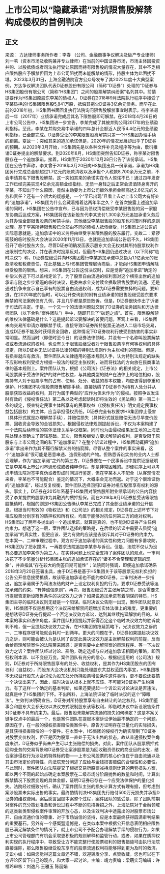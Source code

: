 # 上市公司以“隐藏承诺”对抗限售股解禁构成侵权的首例判决
## 正文
来源： 方达律师事务所作者：李春 （公司、金融商事争议解决及破产专业律师）刘一苇（资本市场及收购兼并专业律师）在当前的中国证券市场，市场主体因投资并购、以股抵债或者司法执行受让原因而持有限售股的情况大量存在，其中不乏相应限售股应予解禁但因为上市公司阻扰而未能解禁的情形，持股主体为此困扰不堪。2023年3月31日，上海金融法院官方公众号发布了其2022年度十大典型案例，方达争议解决团队代表D证券股份有限公司（简称“D证券”）处理的“D证券与HS集团股份有限公司（简称“HS集团”）之间的股票解禁纠纷案”名列其中。前情提要作为HS集团原股东李某的债权人，D证券在2018年9月法院执行程序中接受了李某质押的HS集团限售股5,841万股，抵偿其拖欠D证券3亿余元债务。而早在此前的2018年初，HS集团书面回复执行法院询问限售股解禁事宜时表示，待李某最后一年（2017年）业绩承诺完成后其名下限售股即可解禁。在2018年4月26日的上市公司公告中，HS集团进一步宣告，李某完成了其被并购公司2017年的业绩盈利指标。至此，李某在并购交易中承诺的四年总计金额近人民币4.4亿元的业绩盈利指标，已全部完成。D证券受让的李某限售股离解禁只差一个HS集团办理手续的距离。变故一：突如其来的追加承诺但是，2020年的情况发展却出乎了D证券的预期。从2020年3月开始，HS集团先是以各种文件补充及程序等为由，敷衍推诿D证券提出的解禁要求。到2020年8月，HS集团突然告知D证券，称李某对限售股存在一个追加承诺。接着，HS集团于2020年10月28日公告了该份承诺。HS集团在公告中声称，李某曾于2018年3月20日向HS集团出具一份承诺，承诺为HS集团另行完成总金额超过1.7亿元的账款清收以及承担个人税款8,700余万元之前，不会申请其名下限售股解禁。这一突如其来的承诺实在令人惊诧不已！通过四年发奋工作已经完美实现4亿余元高额业绩指标、无债一身轻之后正常会潇洒转身离开的李某，不知出于什么原因，竟然主动要为上市公司额外承担金额高达2.6亿元的义务和责任？还有一个很大的疑惑是，一个“早已出现”且看上去对上市公司大有好处的“追加承诺”，HS集团为什么会藏着捂着达两年半之久？ 在首次披露上述追加承诺的同时，HS集团在公告中宣布，已与因为债权清偿继受李某限售股的另一家股东协商后达成方案，HS集团将在该新股东代李某支付1,300余万元追加承诺义务后为其办理全部限售股票的解禁手续，其他继受李某限售股的股东也将按同样的原则处理。基于李某所持限售股已全部由不同的债权人抵债继受，HS集团上述公告的实际意思就是，追加承诺中的义务将由继受李某限售股的股东履行。变故二：紧锣密鼓的临时股东大会决议2020年11月13日，也就是追加承诺公告后不久，HS集团召开了临时股东大会。尽管D证券明确发函表示股东大会无权对其所持股票权利作出限制性的决议，并在表决时投票反对，但最终HS集团仍通过决议（以下简称“临时决议”）称，D证券应继受并向HS集团履行李某追加承诺中总额为1.1亿余元的账款清收和税费责任，在此基础上与HS集团管理层协商后，才能向HS集团申请解除继受股票的限售。想来，HS集团在公告这份决议时，应是觉得“追加承诺”确定的补偿义务这下可以盖棺定论了。为了股票自由流通的权利面对这个横空出世的追加承诺与随之步步紧逼的临时决议，是委曲求全支付赎金换取限售股票的流通、还是通过抗争来宣示自己享有的股票自由流通权利，成为D证券需要抉择的问题。要知道，在2020年底的当时，可以公开查询到的附有业绩承诺的限售股继受股东要求解禁的司法案例仅有几例，并且几乎都是原告败诉。但是，D证券很快作出了诉诸于司法的决定。于是，一个又一个的法律问题就交到了D证券的法务团队和方达律师团队（以下合称“案件团队”）手中，随即开启了“破题之旅”。首先，限售股解禁的维权法律基础是什么？这是提起诉讼要解决的首要问题。客观上来看，HS集团未向交易所申请办理解禁手续，直接导致D证券所持股票无法进入二级市场交易，造成D证券不能及时获得资金回收，这种情况下D证券权利行使受到妨害的事实非常明显。然而当时（即便时至今日）的证券法律领域，并没有一个名称叫股票解禁权或者流通权的权利，也没有关于限售股继受者对于限售股票享有何等权利的具体规定，所以D证券无法以证券法律领域的特别法规则作为主张权利的基础。但是，有损害就应有救济。案件团队从法律适用的基本规则入手，认为特别法规定的缺失不应影响权利受损方根据一般法的规定主张权利，进而将找法的方向放在民商事法律的基本规则上。案件团队认为，根据《公司法》《证券法》的相关规定，上市公司股票属于受法律保护的财产性权益，与其他类型的财产在法律上的地位相似，股票持有人对于股票享有的占有、使用、处分、收益的基本权能，均应该得到尊重和保护。HS集团不办理股票限售解除手续，直接妨碍了D证券作为持有人处分并从股票获取收益的权利，其行为属于典型的“应作为但未作为”的侵权。按照争议发生时有效的《侵权责任法》第二条以及考虑起诉时即将生效的《民法典》第一百二十条的规定，侵害特定民事主体所享有的民事权益（《侵权责任法》明文规定民事权益包括股权）的主体，应当承担侵权责任。D证券完全有权要求HS集团停止侵害（具体形式就是办理解禁手续），并赔偿损失（具体形式就是赔偿无法尽早变价股票、回收资金导致的金钱损失）。根据侵权法律规则提起诉讼，不仅为本案构建了一个法院后续审理的实体法律关系争议框架，同时也为由侵权结果发生地的上海法院处理本案确立了管辖基础。其次，限售股继受方要求解禁的权利，是否受限于原股东与上市公司之间的私下“追加承诺”？在整个诉讼过程中，HS集团动辄把“追加承诺”拿出来作为其不履行解禁义务的挡箭牌。尽管从整个案件的事实来看，这个“追加承诺”很可能是恶意串通、造假形成的产物。但熟悉诉讼实务的业内人士都会理解，作为“追加承诺”之外的第三方，D证券要在一个民事诉讼中提供证据证明它是李某与上市公司串通形成或者纯粹作假，却是非常困难的。即便程序上可以考虑申请法院对签字真伪或者形成时间进行鉴定，但在李某本人不配合（从客观情况来看，李某也不可能配合）鉴定的情况下，大概率会无功而返。对于这个很难证伪的“追加承诺”，经过反复权衡，案件团队选择回归D证券对相应股票享有权利的源头。事实上，D证券在2015年系基于HS集团对限售股所附业绩承诺的公告内容接受了李某提供的股票作为其融资的质押担保。而在2018年9月D证券接受该等限售股抵债时，根据的则是HS集团公告确认李某已完成了其全部业绩承诺的公开信息。根据当时有效的《物权法》和《公司法》的相关规定，D证券在上述环节下对相应股票分别享有的质押权和所有权，均属于能够对抗任何第三方的绝对权利。HS集团过了两年多抛出的一个追加承诺，就算是真的，也不能对D证券产生任何拘束力。想透了这一层，案件团队选择的策略是，在后续的诉讼中需要去质疑“追加承诺”的真实性，但更应该、更为有效的应该是去驳斥其对于D证券的约束力。在本案一、二审审理过程中，双方对于追加承诺的真实性和效力问题有多番攻防，HS集团为了把水搅浑，一再要求法院追加李某参与诉讼。但是，法院不仅认为没有必要追加李某作为第三人，在实体问题上也完全支持了案件团队的观点。一审判决花了不少笔墨分析HS集团主张的追加承诺存在的“诸多不合常理和逻辑的现象”，并直指其“存在较大的倒签日期可能性”；法院同时强调，即便追加承诺确系2018年3月20日签署出具，由于D证券是基于HS集团关于该等股票无权利负担的公告公开信息接受抵债，故该等追加承诺也不能约束D证券。二审判决进一步指出，追加承诺属于为司法冻结的财产上设定权利负担的行为，要求D证券受该等追加承诺的约束，“有悖诚信原则”。再次，限售股继受方主张解禁之前，是否需要先行提起否定新设限售条件的决议效力之诉？如果说追加承诺有着阴谋的特质，HS集团主导的临时决议则无疑是一个阳谋。临时决议公告刚一出现，案件团队就意识到，HS集团不仅是想用这个决议来给解禁问题增加实体法律上的难度，更重要的是想诱导D证券先行提起一个否定决议效力诉讼，达到其继续拖延解禁的目的。从本案的事实和法律角度，案件团队相信提起并获得否定这个临时决议效力的胜诉裁判不难，但一旦提起决议效力之诉，在HS集团的拖延策略下，光决议效力之诉的一、二审程序很可能就会耗时一到两年。更大的问题在于，D证券如果提起决议效力之诉，则可能会被认为是认同了否定此类决议效力是主张解禁权利的前提，反而会给审理解禁案件的法院带来困惑：是否需要中止解禁案的审理程序、等一下决议效力之诉？案件团队经过讨论、斟酌，确定选择与应对追加承诺相同的策略，即回归权利本源、以不变应万变。案件团队有充分的信心，根据应适用的《公司法》规则，D证券对于所持限售股享有的处分、收益权利，是其作为HS集团股东的固有权利（自益权），而股东大会决议机制只能处理股东共益权范围内事宜，HS集团根本无权召开股东大会讨论为股东处分所持股票增设条件这件事情，更不要说还要搞一个决议出来了。因此，临时决议从根本上就不应该、不可能对D证券产生约束力。有了这样一个确定的基本判断，如果还要提起一个诉讼去讨论决议是否违法，就真是中了HS集团的下怀。不出所料，上海法院识破了临时决议的这个“障眼法”。生效判决明确宣告，D证券对所持股票享有自由转让的法定权利，HS集团董事会和股东大会都无权以决议方式限制股东该等权利，即临时决议中新设限售条件对D证券不具有约束力。最后，限售股未能解禁流通的损失如何确定？这是本案关键争议点中的最后一个，也是案件团队在提起本案诉讼伊始最不确定的一个问题。原因在于，在一般的侵权损害赔偿类案件中，原告方证明存在已量化的实际损失，是其获得损害赔偿的一个要件。在本案中，HS集团的侵权行为确实限制了D证券对股票变价权利，但正是因为股票一直处于无法出售的状态，故从普通侵权案件角度来讲，D证券似乎尚未产生可以主张赔偿的损失。对此，案件团队从股票质押式回购业务的交易背景和D证券受让案涉股票是为回收融资债权的商业目的出发，结合案涉侵权行为涉及的特殊标的物——上市公司股票的核心价值在于自由流通以及其由市场定价的特性，向法院充分阐述了应给与金钱损害赔偿的合理性和必要性。与此同时，案件团队向法院提交了根据交易所股票减持规则计算的两套损失方案，即以两个不同的起始点确定本案股票在二级市场分阶段抛售的数量和时间，计算出解禁情况下股票变现的具体金额，证明D证券已存在一个应受法律保护的量化损失。法院经过细致分析，确认了案件团队主张的损失计算方式有理有据，但考虑到案涉股票未实际出售的事实，最终酌情判决HS集团先行赔付500万元损失并承担D证券的维权费用。案后感言回顾本案整个过程，案件团队的感受是，除了团队前期对案件的充分策划准备和诉讼过程中不断的见招拆招之外，上海法院对于金融领域的这类新类型侵权案件审理的开放心态，以及生效判决中透露出的对股票市场公开、自由流通价值的尊重、对于市场诚信的坚持，应是本案最终获得圆满审判结果的重要基石。另外有一个感慨暨遗憾是，在类似本案中根据公开信息表明相应限售股已满足解禁条件的情况下，就上市公司不予配合办理解禁手续的侵权行为，如果上市公司管理部门有机会采取更积极的规则解释和监管行动，或者，如果在质押权利实现的执行程序中，导致受让方不能完整行使股票权利的限售措施可由执行法院直接涤除，那么限售股继受股东享有的股票流通权利将能够得到更为及时的救济。无讼小编：如果您觉得这篇文章还不错，欢迎转发分享、点赞收藏，您也可以在下方评论区留下自己的观点，和大家一起讨论。主编：靖力责编：梁萌实习编辑：许福玲审核：刘逸凡 王雅玉 陈丽娟